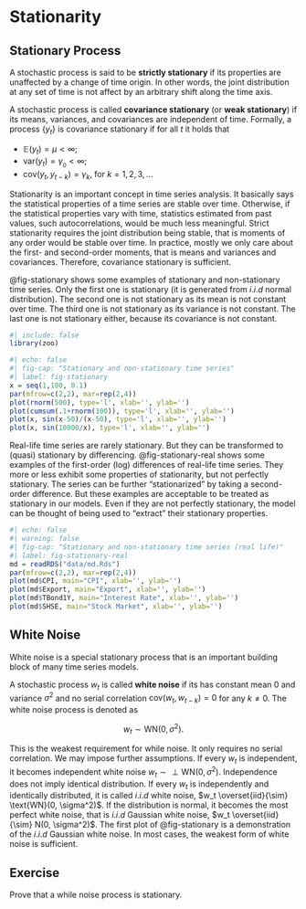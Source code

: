 # Stationarity

## Stationary Process

::: {#def-stationary}
A stochastic process is said to be **strictly stationary** if its
properties are unaffected by a change of time origin. In other words,
the joint distribution at any set of time is not affect by an arbitrary
shift along the time axis.
:::

::: {#def-covstationary}
A stochastic process is called **covariance stationary** (or **weak
stationary**) if its means, variances, and covariances are independent
of time. Formally, a process $\{y_t\}$ is covariance stationary if for
all $t$ it holds that

-   $\mathbb{E}(y_t) = \mu < \infty$;
-   $\text{var}(y_t) = \gamma_{_0} < \infty$;
-   $\text{cov}(y_t,y_{t-k})=\gamma_k$, for $k=1,2,3,\dots$
:::

Stationarity is an important concept in time series analysis. It
basically says the statistical properties of a time series are stable
over time. Otherwise, if the statistical properties vary with time,
statistics estimated from past values, such autocorrelations, would be
much less meaningful. Strict stationarity requires the joint
distribution being stable, that is moments of any order would be stable
over time. In practice, mostly we only care about the first- and
second-order moments, that is means and variances and covariances.
Therefore, covariance stationary is sufficient.

@fig-stationary shows some examples of stationary and non-stationary
time series. Only the first one is stationary (it is generated from
$i.i.d$ normal distribution). The second one is not stationary as its
mean is not constant over time. The third one is not stationary as its
variance is not constant. The last one is not stationary either, because
its covariance is not constant.

```r
#| include: false
library(zoo)
```

```r
#| echo: false
#| fig-cap: "Stationary and non-stationary time series"
#| label: fig-stationary
x = seq(1,100, 0.1)
par(mfrow=c(2,2), mar=rep(2,4))
plot(rnorm(500), type='l', xlab='', ylab='')
plot(cumsum(.1+rnorm(100)), type='l', xlab='', ylab='')
plot(x, sin(x-50)/(x-50), type='l', xlab='', ylab='')
plot(x, sin(10000/x), type='l', xlab='', ylab='')
```

Real-life time series are rarely stationary. But they can be transformed
to (quasi) stationary by differencing. @fig-stationary-real shows some
examples of the first-order (log) differences of real-life time series.
They more or less exhibit some properties of stationarity, but not
perfectly stationary. The series can be further "stationarized" by
taking a second-order difference. But these examples are acceptable to
be treated as stationary in our models. Even if they are not perfectly
stationary, the model can be thought of being used to "extract" their
stationary properties.

```r
#| echo: false
#| warning: false
#| fig-cap: "Stationary and non-stationary time series (real life)"
#| label: fig-stationary-real
md = readRDS("data/md.Rds")
par(mfrow=c(2,2), mar=rep(2,4))
plot(md$CPI, main="CPI", xlab='', ylab='')
plot(md$Export, main="Export", xlab='', ylab='')
plot(md$TBond1Y, main="Interest Rate", xlab='', ylab='')
plot(md$SHSE, main="Stock Market", xlab='', ylab='')
```

## White Noise

White noise is a special stationary process that is an important
building block of many time series models.

::: {#def-whitenoise}
A stochastic process $w_t$ is called **white noise** if its has constant
mean $0$ and variance $\sigma^2$ and no serial correlation
$\text{cov}(w_t, w_{t-k})=0$ for any $k \neq 0$. The white noise process
is denoted as

$$
w_t \sim \text{WN}(0, \sigma^2).
$$
:::

This is the weakest requirement for while noise. It only requires no
serial correlation. We may impose further assumptions. If every $w_t$ is
independent, it becomes independent white noise
$w_t \sim \perp\text{WN}(0, \sigma^2)$. Independence does not imply
identical distribution. If every $w_t$ is independently and identically
distributed, it is called $i.i.d$ white noise,
$w_t \overset{iid}{\sim} \text{WN}(0, \sigma^2)$. If the distribution is
normal, it becomes the most perfect white noise, that is $i.i.d$
Gaussian white noise, $w_t \overset{iid}{\sim} N(0, \sigma^2)$. The
first plot of @fig-stationary is a demonstration of the $i.i.d$ Gaussian
white noise. In most cases, the weakest form of white noise is
sufficient.

::: callout-tip
## Exercise

Prove that a while noise process is stationary.
:::
